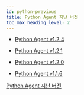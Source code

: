 ```yaml
---
id: python-previous
title: Python Agent 지난 버전
toc_max_heading_level: 2
---
```


* [Python Agent v1.2.4](python-1_2_4)

* [Python Agent v1.2.1](python-1_2_1)

* [Python Agent v1.2.0](python-1_2_0)

* [Python Agent v1.1.6](python-1_1_6)

[Python Agent 지난 버전](https://deprecated-docs.whatap.io/kr/releasenotes/#python-agent-release-notes)